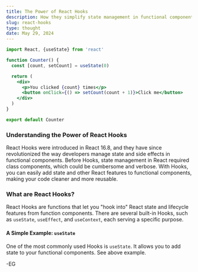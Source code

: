 ```yaml
---
title: The Power of React Hooks
description: How they simplify state management in functional components.
slug: react-hooks
type: thought
date: May 29, 2024
---
```


```jsx
import React, {useState} from 'react'

function Counter() {
  const [count, setCount] = useState(0)

  return (
    <div>
      <p>You clicked {count} times</p>
      <button onClick={() => setCount(count + 1)}>Click me</button>
    </div>
  )
}

export default Counter
```

### Understanding the Power of React Hooks

React Hooks were introduced in React 16.8, and they have since revolutionized the way developers manage state and side effects in functional components. Before Hooks, state management in React required class components, which could be cumbersome and verbose. With Hooks, you can easily add state and other React features to functional components, making your code cleaner and more reusable.

### What are React Hooks?

React Hooks are functions that let you "hook into" React state and lifecycle features from function components. There are several built-in Hooks, such as `useState`, `useEffect`, and `useContext`, each serving a specific purpose.

#### A Simple Example: `useState`

One of the most commonly used Hooks is `useState`. It allows you to add state to your functional components. See above example.

-EG
